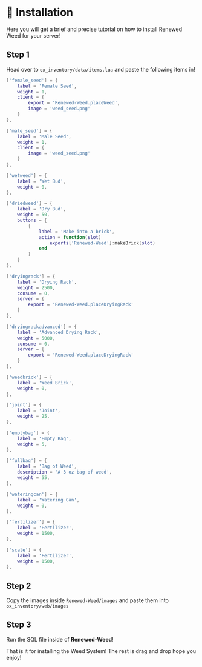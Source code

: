 # 📓 Installation

Here you will get a brief and precise tutorial on how to install Renewed Weed for your server!

## Step 1
Head over to `ox_inventory/data/items.lua` and paste the following items in!

```lua copy filename="ox_inventory/data/items.lua"
['female_seed'] = {
	label = 'Female Seed',
	weight = 1,
	client = {
		export = 'Renewed-Weed.placeWeed',
		image = 'weed_seed.png'
	}
},

['male_seed'] = {
	label = 'Male Seed',
	weight = 1,
	client = {
		image = 'weed_seed.png'
	}
},

['wetweed'] = {
	label = 'Wet Bud',
	weight = 0,
},

['driedweed'] = {
	label = 'Dry Bud',
	weight = 50,
	buttons = {
		{
			label = 'Make into a brick',
			action = function(slot)
				exports['Renewed-Weed']:makeBrick(slot)
			end
		}
	}
},

['dryingrack'] = {
	label = 'Drying Rack',
	weight = 2500,
	consume = 0,
	server = {
		export = 'Renewed-Weed.placeDryingRack'
	}
},

['dryingrackadvanced'] = {
	label = 'Advanced Drying Rack',
	weight = 5000,
	consume = 0,
	server = {
		export = 'Renewed-Weed.placeDryingRack'
	}
},

['weedbrick'] = {
	label = 'Weed Brick',
	weight = 0,
},

['joint'] = {
	label = 'Joint',
	weight = 25,
},

['emptybag'] = {
	label = 'Empty Bag',
	weight = 5,
},

['fullbag'] = {
	label = 'Bag of Weed',
	description = 'A 3 oz bag of weed',
	weight = 55,
},

['wateringcan'] = {
	label = 'Watering Can',
	weight = 0,
},

['fertilizer'] = {
	label = 'Fertilizer',
	weight = 1500,
},

['scale'] = {
	label = 'Fertilizer',
	weight = 1500,
},
```

## Step 2

Copy the images inside `Renewed-Weed/images` and paste them into `ox_inventory/web/images`

## Step 3

Run the SQL file inside of **Renewed-Weed**!

That is it for installing the Weed System! The rest is drag and drop hope you enjoy!